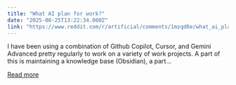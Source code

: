 ```yaml
---
title: "What AI plan for work?"
date: "2025-08-25T13:22:34.000Z"
link: "https://www.reddit.com/r/artificial/comments/1mzqd6e/what_ai_plan_for_work/"
---
```


I have been using a combination of Github Copilot, Cursor, and Gemini Advanced pretty regularly to work on a variety of work projects. A part of this is maintaining a knowledge base (Obsidian), a part...

[Read more](https://www.reddit.com/r/artificial/comments/1mzqd6e/what_ai_plan_for_work/)
